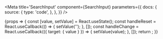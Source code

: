 

<Meta
	title='SearchInput'
	component={SearchInput}
	parameters={{
		docs: {
			source: {
				type: 'code',
			},
		},
	}}
/>

<Canvas>
	<Story name='Basic'>
		{props => {
			const [value, setValue] = React.useState();
			const handleReset = React.useCallback(() => {
				setValue('');
			}, []);
			const handleChange = React.useCallback(({ target: { value } }) => {
				setValue(value);
			}, []);
			return <SearchInput placeholder='Search with collection' onReset={handleReset} onChange={handleChange} value={value} />;
		}}
	</Story>
</Canvas>

<ArgsTable of={SearchInput} />
